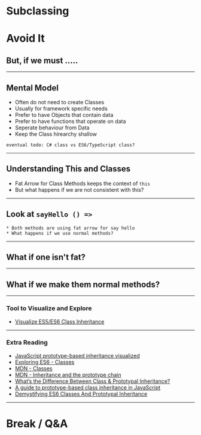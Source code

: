 



# Subclassing 

<Appear>
    <h1> Avoid It </h1>
    <h2> But, if we must ..... </h2>
</Appear>

---

## Mental Model 

- Often do not need to create Classes 
- Usually for framework specific needs
- Prefer to have Objects that contain data
- Prefer to have functions that operate on data 
- Seperate behaviour from Data
- Keep the Class hirearchy shallow

```notes
eventual todo: C# class vs ES6/TypeScript class?
```

---
## Understanding This and Classes

* Fat Arrow for Class Methods keeps the context of `this`
* But what happens if we are not consistent with this?


---

## Look at `sayHello () =>`

<ReplIt src="https://repl.it/@e_schultz/Classes-SubClass-starting-point-sayHello?lite=true"/>

```notes
* Both methods are using fat arrow for say hello
* What happens if we use normal methods?
```
---

## What if one isn't fat?

<ReplIt src="https://repl.it/@e_schultz/Classes-SubClass-inconsistent-this-binding?lite=true"/>

---


## What if we make them normal methods?

<ReplIt src="https://repl.it/@e_schultz/Classes-SubClass-both-normal-but-now-this-is-lost?lite=true"/>

---

### Tool to Visualize and Explore 

* [Visualize ES5/ES6 Class Inheritance](http://www.objectplayground.com/)
---

### Extra Reading

- [JavaScript prototype-based inheritance visualized](https://github.com/rus0000/jsinheritance)
- [Exploring ES6 - Classes](http://exploringjs.com/es6/ch_classes.html)
- [MDN - Classes](https://developer.mozilla.org/en-US/docs/Web/JavaScript/Reference/Classes)
- [MDN - Inheritance and the prototype chain](https://developer.mozilla.org/en-US/docs/Web/JavaScript/Inheritance_and_the_prototype_chain)
- [What’s the Difference Between Class & Prototypal Inheritance?](https://medium.com/javascript-scene/master-the-javascript-interview-what-s-the-difference-between-class-prototypal-inheritance-e4cd0a7562e9)
- [A guide to prototype-based class inheritance in JavaScript](https://medium.freecodecamp.org/a-guide-to-prototype-based-class-inheritance-in-javascript-84953db26df0)
- [Demystifying ES6 Classes And Prototypal Inheritance](https://scotch.io/tutorials/demystifying-es6-classes-and-prototypal-inheritance)

---

# Break / Q&A